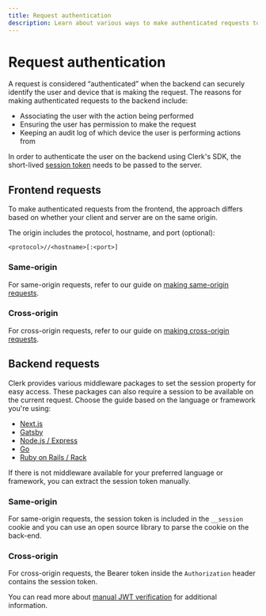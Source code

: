 ```yaml
---
title: Request authentication
description: Learn about various ways to make authenticated requests to the backend when using Clerk SDKs.
---
```


# Request authentication

A request is considered “authenticated” when the backend can securely identify the user and device that is making the request. The reasons for making authenticated requests to the backend include:

- Associating the user with the action being performed
- Ensuring the user has permission to make the request
- Keeping an audit log of which device the user is performing actions from

In order to authenticate the user on the backend using Clerk's SDK, the short-lived [session token](/docs/backend-requests/resources/session-tokens) needs to be passed to the server.

## Frontend requests

To make authenticated requests from the frontend, the approach differs based on whether your client and server are on the same origin. 

The origin includes the protocol, hostname, and port (optional):

`<protocol>//<hostname>[:<port>]`

### Same-origin

For same-origin requests, refer to our guide on [making same-origin requests](/docs/backend-requests/making/same-origin).

### Cross-origin

For cross-origin requests, refer to our guide on [making cross-origin requests](/docs/backend-requests/making/cross-origin).

## Backend requests

Clerk provides various middleware packages to set the session property for easy access. These packages can also require a session to be available on the current request. Choose the guide based on the language or framework you're using:

- [Next.js](/docs/references/nextjs/auth-middleware)
- [Gatsby](/docs/backend-requests/handling/gatsby)
- [Node.js / Express](/docs/backend-requests/handling/nodejs)
- [Go](/docs/backend-requests/handling/go)
- [Ruby on Rails / Rack](/docs/backend-requests/handling/ruby-rails)

If there is not middleware available for your preferred language or framework, you can extract the session token manually.

### Same-origin

For same-origin requests, the session token is included in the `__session` cookie and you can use an open source library to parse the cookie on the back-end. 

### Cross-origin

For cross-origin requests, the Bearer token inside the `Authorization` header contains the session token.

You can read more about [manual JWT verification](/docs/backend-requests/handling/manual-jwt) for additional information.
